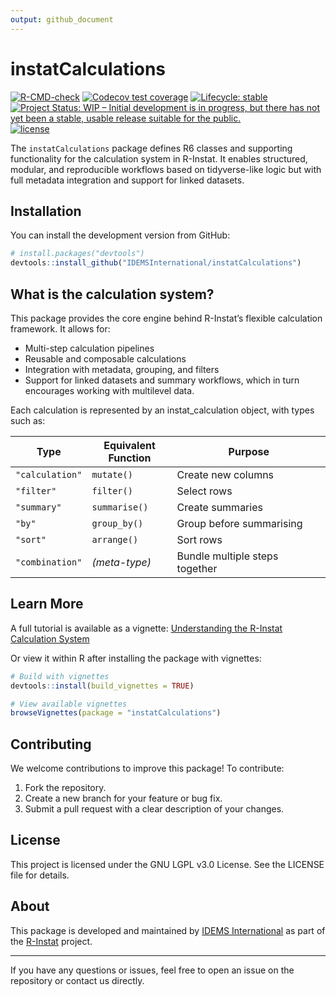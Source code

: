 ```yaml
---
output: github_document
---
```


<!-- README.md is generated from README.Rmd. Please edit that file -->

# instatCalculations

<!-- badges: start -->
[![R-CMD-check](https://github.com/IDEMSInternational/instatCalculations/workflows/R-CMD-check/badge.svg)](https://github.com/IDEMSInternational/instatCalculations/actions)
[![Codecov test coverage](https://codecov.io/gh/IDEMSInternational/instatCalculations/branch/main/graph/badge.svg)](https://app.codecov.io/gh/IDEMSInternational/instatCalculations?branch=main)
[![Lifecycle: stable](https://img.shields.io/badge/lifecycle-stable-green.svg)](https://lifecycle.r-lib.org/articles/stages.html#stable)
[![Project Status: WIP – Initial development is in progress, but there
has not yet been a stable, usable release suitable for the
public.](https://www.repostatus.org/badges/latest/wip.svg)](https://www.repostatus.org/#wip)
[![license](https://img.shields.io/badge/license-LGPL%20(%3E=%203)-lightgrey.svg)](https://www.gnu.org/licenses/lgpl-3.0.en.html)
<!-- badges: end -->

The `instatCalculations` package defines R6 classes and supporting functionality for the calculation system in R-Instat. It enables structured, modular, and reproducible workflows based on tidyverse-like logic but with full metadata integration and support for linked datasets.

## Installation

You can install the development version from GitHub:
```r
# install.packages("devtools")
devtools::install_github("IDEMSInternational/instatCalculations")
```


## What is the calculation system?

This package provides the core engine behind R-Instat’s flexible calculation framework. It allows for:

- Multi-step calculation pipelines
- Reusable and composable calculations
- Integration with metadata, grouping, and filters
- Support for linked datasets and summary workflows, which in turn encourages working with multilevel data.

Each calculation is represented by an instat_calculation object, with types such as:

| Type         | Equivalent Function | Purpose                                |
|--------------|---------------------|----------------------------------------|
| `"calculation"` | `mutate()`           | Create new columns                      |
| `"filter"`     | `filter()`           | Select rows                             |
| `"summary"`    | `summarise()`        | Create summaries                        |
| `"by"`         | `group_by()`         | Group before summarising                |
| `"sort"`       | `arrange()`          | Sort rows                               |
| `"combination"`| *(meta-type)*        | Bundle multiple steps together          |


## Learn More

A full tutorial is available as a vignette: [Understanding the R-Instat Calculation System](https://idemsinternational.github.io/instatCalculations/articles/instat_calculation.html)

Or view it within R after installing the package with vignettes:

```r
# Build with vignettes
devtools::install(build_vignettes = TRUE)

# View available vignettes
browseVignettes(package = "instatCalculations")
```

## Contributing

We welcome contributions to improve this package! To contribute:
  
1. Fork the repository.
2. Create a new branch for your feature or bug fix.
3. Submit a pull request with a clear description of your changes.

## License

This project is licensed under the GNU LGPL v3.0 License. See the LICENSE file for details.

## About

This package is developed and maintained by [IDEMS International](https://idems.international/) as part of the [R-Instat](https://github.com/IDEMSInternational/R-Instat) project.

---
  
  If you have any questions or issues, feel free to open an issue on the repository or contact us directly.